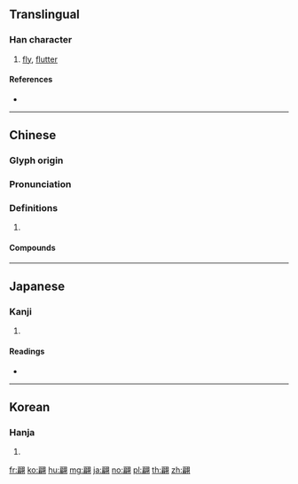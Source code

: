 {{character info/new}}
==Translingual==

===Han character===
{{Han char|rn=124|rad=羽|as=09|sn=15|four=17220|canj=HBSMM,IBSMM}}

# [[fly]], [[flutter]]

====References====
* {{Han ref|kx=0958.190|dkj=28762|dj=1404.210|hdz=53353.050|uh=7FE9|ud=32745|bh=BDA1|bd=48545}}

----

==Chinese==
{{zh-forms}}

===Glyph origin===
{{Han etym}}

===Pronunciation===
{{zh-pron
|m=piān
|c=pin1
|mn=phian
|mc=y
|oc=y
|cat=
}}

===Definitions===
{{zh-hanzi}}

# {{rfdef|zh}}

====Compounds====
{{zh-der|浮想聯翩|翩然|翩然俊雅|翩翩|翩翩起舞|翩翻|翩若驚鴻|翩躚|聯翩|聯聯翩翩|連翩|風度翩翩}}

----

==Japanese==

===Kanji===
{{ja-kanji|grade=|rs=羽09}}

# {{defn|lang=ja|sort=羽09}}

====Readings====
* {{ja-readings|on=[[へん]] (hen)|kun=[[ひるがえる]] (hirugaeru)|nanori=}}

----

==Korean==

===Hanja===
{{ko-hanja|hangeul=편|eumhun=|rv=pyeon|mr=p'yŏn|y=phyen}}

# {{defn|lang=ko|sort=羽09}}

[[fr:翩]]
[[ko:翩]]
[[hu:翩]]
[[mg:翩]]
[[ja:翩]]
[[no:翩]]
[[pl:翩]]
[[th:翩]]
[[zh:翩]]